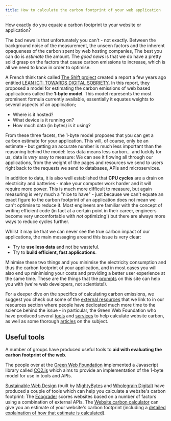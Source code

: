 ```yaml
---
title: How to calculate the carbon footprint of your web application
---
```


How exactly do you equate a carbon footprint to your website or application?

The bad news is that unfortunately you can't - not exactly. Between the background noise of the measurement, the unseen factors and the inherent opaqueness of the carbon spent by web hosting companies, The best you can do is _estimate_ the amount. The _good news_ is that we do have a pretty solid grasp on the factors that cause carbon emissions to increase, which is all we need to know in order to optimise.

A French think tank called [The Shift project](https://theshiftproject.org/en/home/) created a report a few years ago entitled [LEAN ICT: TOWARDS DIGITAL SOBRIETY](https://theshiftproject.org/en/article/lean-ict-our-new-report/). In this report, they proposed a model for estimating the carbon emissions of web based applications called the **1-byte model**. This model represents the most prominent formula currently available, essentially it equates weights to several aspects of an application;

- Where is it hosted?
- What device is it running on?
- How much data (in bytes) is it using?

From these three facets, the 1-byte model proposes that you can get a carbon estimate for your application. This will, of course, only be an estimate - but getting an accurate number is much less important than the reasoning behind the model: less data means less carbon... and luckily for us, data is _very_ easy to measure: We can see it flowing all through our applications, from the weight of the pages and resources we send to users right back to the requests we send to databases, APIs and microservices.

In addition to data, it is also well established that **CPU cycles** are a drain on electricity and batteries - make your computer work harder and it will require more power. This is much more difficult to measure, but again measuring is very much a "nice to have" - just because we can't equate an exact figure to the carbon footprint of an application does not mean we can't optimise to reduce it. Most engineers are familiar with the concept of writing efficient code (in fact at a certain point in their career, engineers become very uncomfortable with _not_ optimizing!) but there are always more ways to reduce cycles further.

Whilst it may be that we can never see the true carbon impact of our applications, the main messaging around this issue is very clear:

- Try to **use less data** and not be wasteful.
- Try to **build efficient, fast applications**.

Minimise these two things and you minimise the electricity consumption and thus the carbon footprint of your application, and in most cases you will also end up minimising your costs and providing a better user experience at the same time. These are the things that the [prompts](/prompts) on this site can help you with (we're web developers, not scientists!).

For a deeper dive on the specifics of calculating carbon emissions, we suggest you check out some of the [external resources](/resources) that we link to in our resources section where people have dedicated much more time to the science behind the issue - in particular, the Green Web Foundation who have produced several [tools](https://www.thegreenwebfoundation.org/green-web-feed/) and [services](https://www.thegreenwebfoundation.org/services/) to help calculate website carbon, as well as some thorough [articles](https://www.thegreenwebfoundation.org/news/) on the subject.

## Useful tools

A number of groups have produced useful tools to **aid with evaluating the carbon footprint of the web**.

The people over at the [Green Web Foundation](https://www.thegreenwebfoundation.org/) implemented a Javascript library called [CO2.js](https://github.com/thegreenwebfoundation/co2.js) which aims to provide an implementation of the 1-byte model for use in tools and APIs.

[Sustainable Web Design](https://sustainablewebdesign.org/) (built by [MightyBytes](https://www.mightybytes.com/) and [Wholegrain Digital](https://www.wholegraindigital.com/)) have produced a couple of tools which can help you calculate a website's carbon footprint: The [Ecograder](https://ecograder.com/) scores websites based on a number of factors using a combination of external APIs. The [Website carbon calculator](https://www.websitecarbon.com/) can give you an estimate of your website's carbon footprint (including a [detailed explaination of how that estimate is calculated](https://www.websitecarbon.com/how-does-it-work/)).
